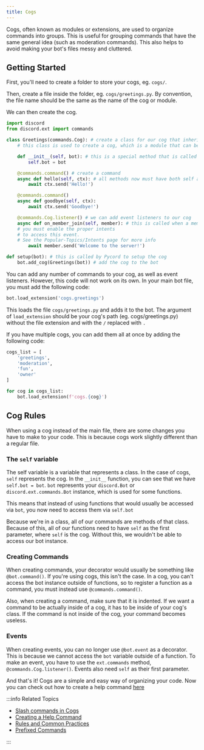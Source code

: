 ```yaml
---
title: Cogs
---
```


Cogs, often known as modules or extensions, are used to organize commands into groups. This is useful
for grouping commands that have the same general idea (such as moderation commands). This also helps
to avoid making your bot's files messy and cluttered.

## Getting Started

First, you'll need to create a folder to store your cogs, eg. `cogs/`.

Then, create a file inside the folder, eg. `cogs/greetings.py`. By convention, the file name should
be the same as the name of the cog or module.

We can then create the cog.

```python title="./cogs/greetings.py"
import discord
from discord.ext import commands

class Greetings(commands.Cog): # create a class for our cog that inherits from commands.Cog
    # this class is used to create a cog, which is a module that can be added to the bot

    def __init__(self, bot): # this is a special method that is called when the cog is loaded
        self.bot = bot

    @commands.command() # create a command
    async def hello(self, ctx): # all methods now must have both self and ctx parameters
        await ctx.send('Hello!')

    @commands.command()
    async def goodbye(self, ctx):
        await ctx.send('Goodbye!')

    @commands.Cog.listener() # we can add event listeners to our cog
    async def on_member_join(self, member): # this is called when a member joins the server
    # you must enable the proper intents
    # to access this event.
    # See the Popular-Topics/Intents page for more info
        await member.send('Welcome to the server!')

def setup(bot): # this is called by Pycord to setup the cog
    bot.add_cog(Greetings(bot)) # add the cog to the bot
```

You can add any number of commands to your cog, as well as event listeners. However, this code will
not work on its own. In your main bot file, you must add the following code:

```python
bot.load_extension('cogs.greetings')
```

This loads the file `cogs/greetings.py` and adds it to the bot. 
The argument of `load_extension` should be your cog's path (eg. cogs/greetings.py) without the file
extension and with the `/` replaced with `.`

If you have multiple cogs, you can add them all at once by adding the following code:

```python
cogs_list = [
    'greetings',
    'moderation',
    'fun',
    'owner'
]

for cog in cogs_list:
    bot.load_extension(f'cogs.{cog}')
```

## Cog Rules

When using a cog instead of the main file, there are some changes you have to make to your code. This
is because cogs work slightly different than a regular file.

### The `self` variable

The self variable is a variable that represents a class. In the case of cogs, `self` represents 
the cog. In the `__init__` function, you can see that we have `self.bot = bot`. `bot` represents your
`discord.Bot` or `discord.ext.commands.Bot` instance, which is used for some functions. 

This means that instead of using functions that would usually be accessed via `bot`, you now need
to access them via `self.bot`

Because we're in a class, all of our commands are methods of that class. Because of this, all of our
functions need to have `self` as the first parameter, where `self` is the cog. Without this, we
wouldn't be able to access our bot instance.

### Creating Commands

When creating commands, your decorator would usually be something like `@bot.command()`. If you're using
cogs, this isn't the case. In a cog, you can't access the bot instance outside of functions, so to 
register a function as a command, you must instead use `@commands.command()`.

Also, when creating a command, make sure that it is indented. If we want a command to be actually
inside of a cog, it has to be inside of your cog's class. If the command is not inside of the cog,
your command becomes useless.

### Events

When creating events, you can no longer use `@bot.event` as a decorator. This is because we cannot
access the `bot` variable outside of a function. To make an event, you have to use the `ext.commands`
method, `@commands.Cog.listener()`. Events also need `self` as their first parameter.

And that's it! Cogs are a simple and easy way of organizing your code. Now you can check out how to
create a help command [here](./help-command.mdx)

:::info Related Topics

-   [Slash commands in Cogs](../../interactions/application-commands/slash-commands.mdx#slash-commands-in-cogs)
-   [Creating a Help Command](./help-command.mdx)
-   [Rules and Common Practices](../../getting-started/rules-and-common-practices.mdx)
-   [Prefixed Commands](./prefixed-commands.mdx)

:::
